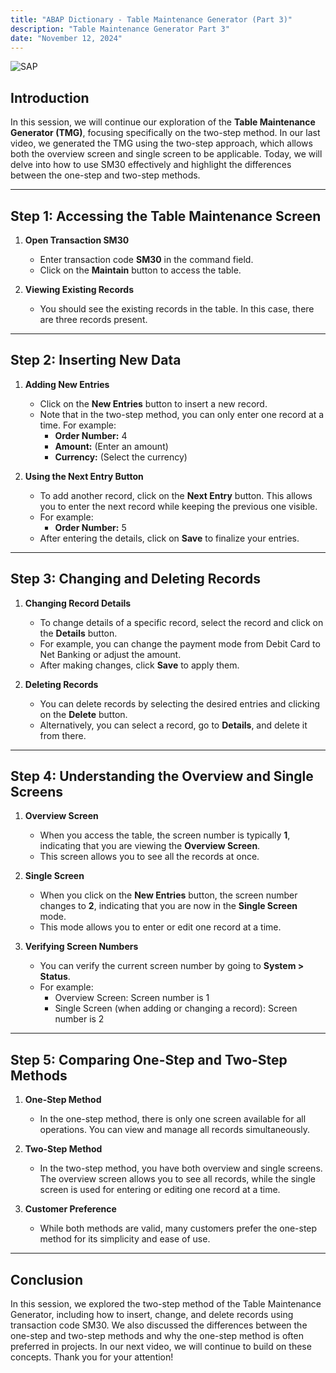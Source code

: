 ```yaml
---
title: "ABAP Dictionary - Table Maintenance Generator (Part 3)"
description: "Table Maintenance Generator Part 3"
date: "November 12, 2024"
---
```

![SAP](https://succulent-stove-12a.notion.site/image/https%3A%2F%2Fprod-files-secure.s3.us-west-2.amazonaws.com%2F8bbce9c0-45a0-4162-9a90-243dce2dbe85%2F3a20fc21-1fd6-4168-9094-270b2920c51d%2FSAP_2011_logo.svg.png?table=block&id=14f7c3e9-c0a8-80a8-b232-d6ef8f968d52&spaceId=8bbce9c0-45a0-4162-9a90-243dce2dbe85&userId=&cache=v2)

## Introduction
In this session, we will continue our exploration of the **Table Maintenance Generator (TMG)**, focusing specifically on the two-step method. In our last video, we generated the TMG using the two-step approach, which allows both the overview screen and single screen to be applicable. Today, we will delve into how to use SM30 effectively and highlight the differences between the one-step and two-step methods.

---

## Step 1: Accessing the Table Maintenance Screen

1. **Open Transaction SM30**
   - Enter transaction code **SM30** in the command field.
   - Click on the **Maintain** button to access the table.

2. **Viewing Existing Records**
   - You should see the existing records in the table. In this case, there are three records present.

---

## Step 2: Inserting New Data

1. **Adding New Entries**
   - Click on the **New Entries** button to insert a new record.
   - Note that in the two-step method, you can only enter one record at a time. For example:
     - **Order Number:** 4
     - **Amount:** (Enter an amount)
     - **Currency:** (Select the currency)

2. **Using the Next Entry Button**
   - To add another record, click on the **Next Entry** button. This allows you to enter the next record while keeping the previous one visible.
   - For example:
     - **Order Number:** 5
   - After entering the details, click on **Save** to finalize your entries.

---

## Step 3: Changing and Deleting Records

1. **Changing Record Details**
   - To change details of a specific record, select the record and click on the **Details** button.
   - For example, you can change the payment mode from Debit Card to Net Banking or adjust the amount.
   - After making changes, click **Save** to apply them.

2. **Deleting Records**
   - You can delete records by selecting the desired entries and clicking on the **Delete** button.
   - Alternatively, you can select a record, go to **Details**, and delete it from there.

---

## Step 4: Understanding the Overview and Single Screens

1. **Overview Screen**
   - When you access the table, the screen number is typically **1**, indicating that you are viewing the **Overview Screen**.
   - This screen allows you to see all the records at once.

2. **Single Screen**
   - When you click on the **New Entries** button, the screen number changes to **2**, indicating that you are now in the **Single Screen** mode.
   - This mode allows you to enter or edit one record at a time.

3. **Verifying Screen Numbers**
   - You can verify the current screen number by going to **System > Status**. 
   - For example:
     - Overview Screen: Screen number is 1
     - Single Screen (when adding or changing a record): Screen number is 2

---

## Step 5: Comparing One-Step and Two-Step Methods

1. **One-Step Method**
   - In the one-step method, there is only one screen available for all operations. You can view and manage all records simultaneously.

2. **Two-Step Method**
   - In the two-step method, you have both overview and single screens. The overview screen allows you to see all records, while the single screen is used for entering or editing one record at a time.

3. **Customer Preference**
   - While both methods are valid, many customers prefer the one-step method for its simplicity and ease of use. 

---

## Conclusion
In this session, we explored the two-step method of the Table Maintenance Generator, including how to insert, change, and delete records using transaction code SM30. We also discussed the differences between the one-step and two-step methods and why the one-step method is often preferred in projects. In our next video, we will continue to build on these concepts. Thank you for your attention!